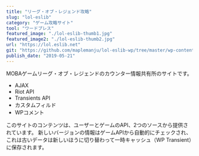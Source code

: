```yaml
---
title: "リーグ・オブ・レジェンド攻略"
slug: "lol-eslib"
category: "ゲーム攻略サイト"
tool: "ワードプレス"
featured_image: "./lol-eslib-thumb1.jpg"
featured_image2: "./lol-eslib-thumb2.jpg"
url: "https://lol.eslib.net"
git: "https://github.com/maplemanju/lol-eslib-wp/tree/master/wp-content/themes/lolib"
publish_date: "2019-05-21"
---
```


MOBAゲームリーグ・オブ・レジェンドのカウンター情報共有所のサイトです。

* AJAX
* Riot API
* Transients API
* カスタムフィルド
* WPコメント

このサイトのコンテンツは、ユーザーとゲームのAPI、2つのソースから提供されています。
新しいバージョンの情報はゲームAPIから自動的にチェックされ、これは古いデータは新しいほうに切り替わって一時キャッシュ（WP Transient）に保存されます。